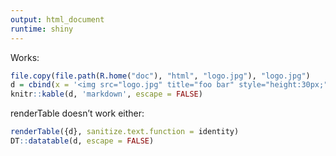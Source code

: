 ```yaml
---
output: html_document
runtime: shiny
---
```


Works:

```r
file.copy(file.path(R.home("doc"), "html", "logo.jpg"), "logo.jpg")
d = cbind(x = '<img src="logo.jpg" title="foo bar" style="height:30px;" />', y = 'foo')
knitr::kable(d, 'markdown', escape = FALSE)
```

renderTable doesn't work either:

```r
renderTable({d}, sanitize.text.function = identity)
DT::datatable(d, escape = FALSE)
```
